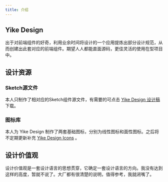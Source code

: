 ```yaml
---
title: 介绍
---
```


## Yike Design

出于对前端组件的好奇，利用业余时间将设计的一个应用提炼出部分设计规范，从而创建出此套对应的前端组件。期望人人都能直面源码，更佳灵活的使用在型项目中。

## 设计资源

### Sketch源文件

本人只制作了相对应的Sketch组件源文件，有需要的可点击 [Yike Design 设计稿](http://www.huohuo90.com/resource) 下载。

### 图标库

本人为 Yike Design 制作了两套基础图标，分别为线性图标和面性图标。之后将不定期更新补充 [Yike Design Icons](https://www.iconfont.cn/collections/detail?cid=44410) 。

## 设计价值观

设计价值观是一套设计语言的思想贯穿，它确定一套设计语言的方向。我没有达到这样的高度，暂就不说了。大厂都有很清楚的说明，值得参考，我就闭嘴了。
